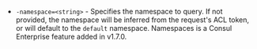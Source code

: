 - `-namespace=<string>` - Specifies the namespace to query. If not provided, the namespace will be inferred from the request's ACL token, or will default to
  the `default` namespace. Namespaces is a Consul Enterprise feature added in v1.7.0.
